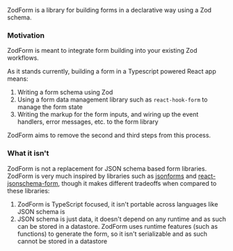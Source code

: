 ZodForm is a library for building forms in a declarative way using a Zod schema.

### Motivation

ZodForm is meant to integrate form building into your existing Zod workflows.

As it stands currently, building a form in a Typescript powered React app means:

1. Writing a form schema using Zod
2. Using a form data management library such as `react-hook-form` to manage the form state
3. Writing the markup for the form inputs, and wiring up the event handlers, error messages, etc. to the form library

ZodForm aims to remove the second and third steps from this process.

### What it isn't

ZodForm is not a replacement for JSON schema based form libraries.
ZodForm is very much inspired by libraries such as [jsonforms](https://jsonforms.io/) and
[react-jsonschema-form](https://react-jsonschema-form.readthedocs.io/en/latest/), though it makes different tradeoffs
when compared to these libraries:

1. ZodForm is TypeScript focused, it isn't portable across languages like JSON schema is
2. JSON schema is just data, it doesn't depend on any runtime and as such can be stored in a datastore.
   ZodForm uses runtime features (such as functions) to generate the form, so it isn't serializable and as such
   cannot be stored in a datastore

